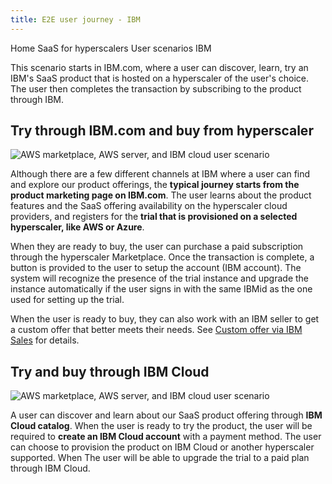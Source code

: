```yaml
---
title: E2E user journey - IBM
---
```



<Breadcrumb>
  <BreadcrumbItem href="../../">
    Home
  </BreadcrumbItem>

   <BreadcrumbItem href="https://pages.github.ibm.com/CDAI-design/cpp-foundation-microsite/saas-for-hyperscalers/overview">
   SaaS for hyperscalers
  </BreadcrumbItem>

 <BreadcrumbItem href="https://pages.github.ibm.com/CDAI-design/cpp-foundation-microsite/saas-for-hyperscalers/user-scenarios">
    User scenarios
  </BreadcrumbItem>

  <BreadcrumbItem isCurrentPage href="https://pages.github.ibm.com/CDAI-design/cpp-foundation-microsite/saas-for-hyperscalers/user-scenarios/transact-upgrade-ibm">
  IBM
  </BreadcrumbItem>
</Breadcrumb>


<PageDescription>

This scenario starts in IBM.com, where a user can discover, learn, try an IBM's SaaS product that is hosted on a hyperscaler of the user's choice. The user then completes the transaction by subscribing to the product through IBM.

</PageDescription>

## Try through IBM.com and buy from hyperscaler
<Row>
  <Column colMd={8} colLg={10}>

![AWS marketplace, AWS server, and IBM cloud user scenario](images/E2EFlow-IBMAWS.png)

  </Column>
</Row> 


Although there are a few different channels at IBM where a user can find and explore our product offerings, the **typical journey starts from the product marketing page on IBM.com**. The user learns about the product features and the SaaS offering availability on the hyperscaler cloud providers, and registers for the **trial that is provisioned on a selected hyperscaler, like AWS or Azure**. 

When they are ready to buy, the user can purchase a paid subscription through the hyperscaler Marketplace. Once the transaction is complete, a button is provided to the user to setup the account (IBM account). The system will recognize the presence of the trial instance and upgrade the instance automatically if the user signs in with the same IBMid as the one used for setting up the trial.

When the user is ready to buy, they can also work with an IBM seller to get a custom offer that better meets their needs. See [Custom offer via IBM Sales](https://pages.github.ibm.com/CDAI-design/cpp-foundation-microsite/saas-for-hyperscalers/user-scenarios/private-offer) for details.

<CardGroup>
  <MiniCard 
    title="Click through prototype" 
    href="https://www.figma.com/proto/SlZ7TK2mTzNLIHZB2dGXRF/MCSP-Onboarding-Design-Guide?page-id=163%3A351403&node-id=2204-478778&viewport=666%2C536%2C0.5&scaling=scale-down&starting-point-node-id=2204%3A478778&show-proto-sidebar=1"
    actionIcon="launch">
  </MiniCard>
  <MiniCard 
    title="Figma design template" 
    href="https://www.figma.com/file/SlZ7TK2mTzNLIHZB2dGXRF/MCSP-Onboarding-Design-Guide?node-id=2204%3A478778&t=HclJNZcaoXiK9HbK-1"
    actionIcon="launch">
  </MiniCard>
</CardGroup> 

## Try and buy through IBM Cloud
<Row>
  <Column colMd={8} colLg={10}>

![AWS marketplace, AWS server, and IBM cloud user scenario](images/E2EFlow-IBM.png)

  </Column>
</Row>  

A user can discover and learn about our SaaS product offering through **IBM Cloud catalog**. When the user is ready to try the product, the user will be required to **create an IBM Cloud account** with a payment method. The user can choose to provision the product on IBM Cloud or another hyperscaler supported. When The user will be able to upgrade the trial to a paid plan through IBM Cloud. 

<CardGroup>
  <MiniCard 
    title="Click through prototype" 
    href="https://www.figma.com/proto/SlZ7TK2mTzNLIHZB2dGXRF/MCSP-Onboarding-Design-Guide?page-id=91%3A346985&node-id=828-578536&viewport=-629%2C189%2C1&scaling=scale-down&starting-point-node-id=828%3A578536"
    actionIcon="launch">
  </MiniCard>
  <MiniCard 
    title="Figma design template" 
    href="https://www.figma.com/file/SlZ7TK2mTzNLIHZB2dGXRF/MCSP-Onboarding-Design-Guide?node-id=828%3A578536&t=HclJNZcaoXiK9HbK-1"
    actionIcon="launch">
  </MiniCard>
</CardGroup>